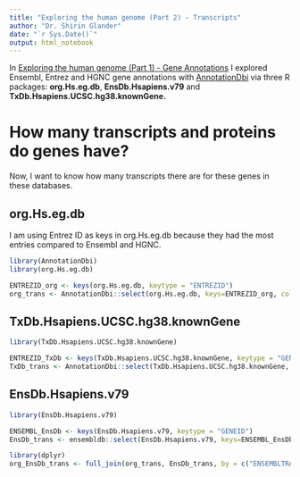 ```yaml
---
title: "Exploring the human genome (Part 2) - Transcripts"
author: "Dr. Shirin Glander"
date: "`r Sys.Date()`"
output: html_notebook
---
```


In [Exploring the human genome (Part 1) - Gene Annotations](https://shiring.github.io/genome/2016/10/23/AnnotationDbi) I explored Ensembl, Entrez and HGNC gene annotations with [AnnotationDbi](http://www.bioconductor.org/packages/release/bioc/html/AnnotationDbi.html) via three R packages: **org.Hs.eg.db**, **EnsDb.Hsapiens.v79** and **TxDb.Hsapiens.UCSC.hg38.knownGene.**

# How many transcripts and proteins do genes have?

Now, I want to know how many transcripts there are for these genes in these databases. 

## org.Hs.eg.db

I am using Entrez ID as keys in org.Hs.eg.db because they had the most entries compared to Ensembl and HGNC.

```r
library(AnnotationDbi)
library(org.Hs.eg.db)

ENTREZID_org <- keys(org.Hs.eg.db, keytype = "ENTREZID")
org_trans <- AnnotationDbi::select(org.Hs.eg.db, keys=ENTREZID_org, columns=c("ENSEMBL", "ENSEMBLTRANS", "ENSEMBLPROT", "ENTREZID", "SYMBOL"), keytype="ENTREZID")
```

## TxDb.Hsapiens.UCSC.hg38.knownGene

```r
library(TxDb.Hsapiens.UCSC.hg38.knownGene)

ENTREZID_TxDb <- keys(TxDb.Hsapiens.UCSC.hg38.knownGene, keytype = "GENEID")
TxDb_trans <- AnnotationDbi::select(TxDb.Hsapiens.UCSC.hg38.knownGene, keys=ENTREZID_TxDb, columns=c("TXID", "TXNAME"), keytype="GENEID")
```

## EnsDb.Hsapiens.v79

```r
library(EnsDb.Hsapiens.v79)

ENSEMBL_EnsDb <- keys(EnsDb.Hsapiens.v79, keytype = "GENEID")
EnsDb_trans <- ensembldb::select(EnsDb.Hsapiens.v79, keys=ENSEMBL_EnsDb, columns=c("TXID", "TXNAME", "TXBIOTYPE", "ENTREZID", "SYMBOL"), keytype="GENEID")
```


```r
library(dplyr)
org_EnsDb_trans <- full_join(org_trans, EnsDb_trans, by = c("ENSEMBLTRANS" = "TXID"))
```
